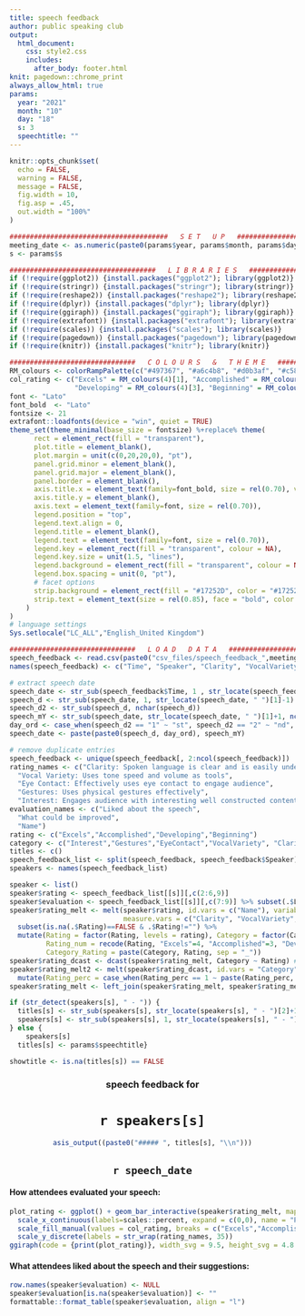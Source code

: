 ```yaml
---
title: speech feedback
author: public speaking club
output:
  html_document:
    css: style2.css
    includes:
      after_body: footer.html
knit: pagedown::chrome_print
always_allow_html: true
params:
  year: "2021"
  month: "10"
  day: "18"
  s: 3
  speechtitle: ""
---
```


```r
knitr::opts_chunk$set(
  echo = FALSE,
  warning = FALSE,
  message = FALSE,
  fig.width = 10,
  fig.asp = .45,
  out.width = "100%"
)

#######################################   S E T   U P   ##############################################
meeting_date <- as.numeric(paste0(params$year, params$month, params$day))
s <- params$s

####################################   L I B R A R I E S   ###########################################
if (!require(ggplot2)) {install.packages("ggplot2"); library(ggplot2)}
if (!require(stringr)) {install.packages("stringr"); library(stringr)}
if (!require(reshape2)) {install.packages("reshape2"); library(reshape2)}
if (!require(dplyr)) {install.packages("dplyr"); library(dplyr)}
if (!require(ggiraph)) {install.packages("ggiraph"); library(ggiraph)}
if (!require(extrafont)) {install.packages("extrafont"); library(extrafont)}
if (!require(scales)) {install.packages("scales"); library(scales)}
if (!require(pagedown)) {install.packages("pagedown"); library(pagedown)}
if (!require(knitr)) {install.packages("knitr"); library(knitr)}

###############################   C O L O U R S   &   T H E M E   #####################################
RM_colours <- colorRampPalette(c("#497367", "#a6c4b8", "#d0b3af", "#c58198"))
col_rating <- c("Excels" = RM_colours(4)[1], "Accomplished" = RM_colours(4)[2],
                "Developing" = RM_colours(4)[3], "Beginning" = RM_colours(4)[4] )
font <- "Lato"
font_bold  <- "Lato"
fontsize <- 21
extrafont::loadfonts(device = "win", quiet = TRUE)
theme_set(theme_minimal(base_size = fontsize) %+replace% theme(
      rect = element_rect(fill = "transparent"),
      plot.title = element_blank(),
      plot.margin = unit(c(0,20,20,0), "pt"),
      panel.grid.minor = element_blank(),
      panel.grid.major = element_blank(),
      panel.border = element_blank(),
      axis.title.x = element_text(family=font_bold, size = rel(0.70), vjust = -5),
      axis.title.y = element_blank(),
      axis.text = element_text(family=font, size = rel(0.70)),
      legend.position = "top",
      legend.text.align = 0,
      legend.title = element_blank(),
      legend.text = element_text(family=font, size = rel(0.70)),
      legend.key = element_rect(fill = "transparent", colour = NA),
      legend.key.size = unit(1.5, "lines"),
      legend.background = element_rect(fill = "transparent", colour = NA),
      legend.box.spacing = unit(0, "pt"),
      # facet options
      strip.background = element_rect(fill = "#17252D", color = "#17252D"),
      strip.text = element_text(size = rel(0.85), face = "bold", color = "white", margin = margin(5,0,5,0))
    )
)
# language settings 
Sys.setlocale("LC_ALL","English_United Kingdom")

###############################   L O A D   D A T A   #####################################
speech_feedback <- read.csv(paste0("csv_files/speech_feedback_",meeting_date,".csv"), stringsAsFactors = FALSE)
names(speech_feedback) <- c("Time", "Speaker", "Clarity", "VocalVariety", "EyeContact", "Gestures", "Interest", "Liked", "Improve", "Name")

# extract speech date
speech_date <- str_sub(speech_feedback$Time, 1 , str_locate(speech_feedback$Time, pattern = " ")[1]-1) %>% as.Date(tryFormats = c("%d.%m.%Y", "%d/%m/%Y", "%d-%m-%Y", "%m/%d/%Y", "%m-%d-%Y", "%Y/%m/%d")) %>% min %>% format("%e %B %Y") %>% str_trim
speech_d <- str_sub(speech_date, 1, str_locate(speech_date, " ")[1]-1)
speech_d2 <- str_sub(speech_d, nchar(speech_d))
speech_mY <- str_sub(speech_date, str_locate(speech_date, " ")[1]+1, nchar(speech_date))
day_ord <- case_when(speech_d2 == "1" ~ "st", speech_d2 == "2" ~ "nd", speech_d2 == "3" ~ "rd", TRUE ~ "th")
speech_date <- paste(paste0(speech_d, day_ord), speech_mY)

# remove duplicate entries
speech_feedback <- unique(speech_feedback[, 2:ncol(speech_feedback)])
rating_names <- c("Clarity: Spoken language is clear and is easily understood",
  "Vocal Variety: Uses tone speed and volume as tools",
  "Eye Contact: Effectively uses eye contact to engage audience",
  "Gestures: Uses physical gestures effectively",
  "Interest: Engages audience with interesting well constructed content")[5:1]
evaluation_names <- c("Liked about the speech",
  "What could be improved",
  "Name")
rating <- c("Excels","Accomplished","Developing","Beginning")
category <- c("Interest","Gestures","EyeContact","VocalVariety", "Clarity")
titles <- c()
speech_feedback_list <- split(speech_feedback, speech_feedback$Speaker)
speakers <- names(speech_feedback_list)

speaker <- list()
speaker$rating <- speech_feedback_list[[s]][,c(2:6,9)]
speaker$evaluation <- speech_feedback_list[[s]][,c(7:9)] %>% subset(.$Liked != "" | .$Improve != "") %>% setNames(evaluation_names)
speaker$rating_melt <- melt(speaker$rating, id.vars = c("Name"), variable.name = "Category", value.name = "Rating",
                            measure.vars = c("Clarity", "VocalVariety", "EyeContact", "Gestures", "Interest")) %>%
  subset(is.na(.$Rating)==FALSE & .$Rating!="") %>% 
  mutate(Rating = factor(Rating, levels = rating), Category = factor(Category, levels = category),
         Rating_num = recode(Rating, "Excels"=4, "Accomplished"=3, "Developing"=2, "Beginning"=1),
         Category_Rating = paste(Category, Rating, sep = "_"))
speaker$rating_dcast <- dcast(speaker$rating_melt, Category ~ Rating) # %>% mutate(Total = rowSums(.[,2:ncol(.)]))
speaker$rating_melt2 <- melt(speaker$rating_dcast, id.vars = "Category", variable.name = "Rating", value.name = "Rating_perc") %>%
  mutate(Rating_perc = case_when(Rating_perc == 1 ~ paste(Rating_perc, "attendee"), TRUE ~ paste(Rating_perc, "attentees")))
speaker$rating_melt <- left_join(speaker$rating_melt, speaker$rating_melt2, by = c("Category", "Rating"))

if (str_detect(speakers[s], " - ")) {
  titles[s] <- str_sub(speakers[s], str_locate(speakers[s], " - ")[2]+1, nchar(speakers[s]))
  speakers[s] <- str_sub(speakers[s], 1, str_locate(speakers[s], " - ")[1]-1) 
} else {
    speakers[s]
  titles[s] <- params$speechtitle}

showtitle <- is.na(titles[s]) == FALSE
```

<center>

### speech feedback for 

# `r speakers[s]`

```r
asis_output((paste0("##### ", titles[s], "\\n")))
```

## `r speech_date`

</center>

#### How attendees evaluated your speech:
  
```r
plot_rating <- ggplot() + geom_bar_interactive(speaker$rating_melt, mapping = aes(x = ..count../sum(..count..)*5, y = speaker$rating_melt$Category, fill = speaker$rating_melt$Rating), alpha = .8, colour = "white", size = 4, width = .6) +
  scale_x_continuous(labels=scales::percent, expand = c(0,0), name = "Percentage of attendees evaluating speech elements") +
  scale_fill_manual(values = col_rating, breaks = c("Excels","Accomplished","Developing","Beginning")[4:1]) +
  scale_y_discrete(labels = str_wrap(rating_names, 35))
ggiraph(code = {print(plot_rating)}, width_svg = 9.5, height_svg = 4.8 ) 
```

#### What attendees liked about the speech and their suggestions:

```r
row.names(speaker$evaluation) <- NULL
speaker$evaluation[is.na(speaker$evaluation)] <- ""
formattable::format_table(speaker$evaluation, align = "l")
```